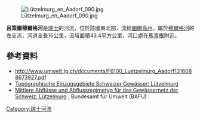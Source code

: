 {{Coord|47.52310|N|8.92649|E|display=title}}
[[Image:Lützelmurg_en_Aadorf_090.jpg|right]]

'''呂策爾穆爾格河'''是[[瑞士|瑞士]]的河流，位於該國東北部，流經[[圖爾高州|圖爾高州]]，屬於[[穆爾格河_(圖爾河支流)|穆爾格河]]的左支流，河道全長16公里，流域面積43.4平方公里，河口處在[[馬青根|馬青根]]附近。

==參考資料==
* http://www.umwelt.tg.ch/documents/F6100_Luetzelmurg_Aadorf1316088673927.pdf {{Wayback|url=http://www.umwelt.tg.ch/documents/F6100_Luetzelmurg_Aadorf1316088673927.pdf |date=20160218090045 }}
* [https://api3.geo.admin.ch/rest/services/ech/MapServer/ch.bafu.wasser-teileinzugsgebiete_2/147969/extendedHtmlPopup?lang=de Topographische Einzugsgebiete Schweizer Gewässer: Lützelmurg] {{Wayback|url=https://api3.geo.admin.ch/rest/services/ech/MapServer/ch.bafu.wasser-teileinzugsgebiete_2/147969/extendedHtmlPopup?lang=de |date=20210122034045 }}
* [https://api3.geo.admin.ch/rest/services/ech/MapServer/ch.bafu.mittlere-abfluesse/35210/extendedHtmlPopup?lang=de Mittlere Abflüsse und Abflussregimetyp für das Gewässernetz der Schweiz: Lützelmurg] {{Wayback|url=https://api3.geo.admin.ch/rest/services/ech/MapServer/ch.bafu.mittlere-abfluesse/35210/extendedHtmlPopup?lang=de |date=20210121042101 }}, Bundesamt für Umwelt (BAFU)

{{Switzerland-geo-stub}}
[[Category:瑞士河流|Category:瑞士河流]]
